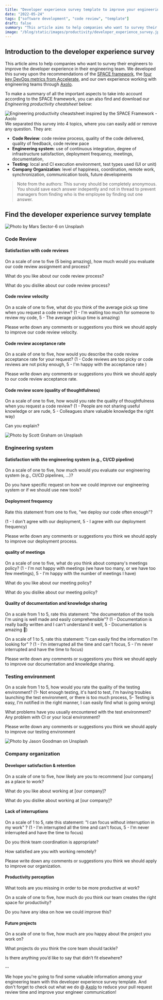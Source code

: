 ```yaml
---
title: "Developer experience survey template to improve your engineering processes"
date: "2022-05-24"
tags: ["software development", "code review", "template"]
draft: false
summary: "This article aims to help companies who want to survey their engineers to improve the developer experience in their engineering team. We developed this survey upon the recommendations of the SPACE framework, the four key DevOps metrics from Accelerate, and our own experience working with engineering teams through Axolo."
image: "/blog/static/images/productivity/developer_experience_survey.jpg"
---
```


## Introduction to the developer experience survey

This article aims to help companies who want to survey their engineers to improve the developer experience in their engineering team. We developed this survey upon the recommendations of the [SPACE framework](https://axolo.co/blog/p/developer-productivity), the [four key DevOps metrics from Accelerate](https://axolo.co/blog/p/accelerate-four-key-devops-metrics), and our own experience working with engineering teams through [Axolo](https://axolo.co).

To make a summary of all the important aspects to take into account according to the SPACE framework, you can also find and download our _Engineering productivity cheatsheet_ below:

<div style={{ display: "flex", justifyContent: "center" }}>
  <Image
    width={1456}
    height={812}
    className="rounded-xl"
    src="/blog/static/images/productivity/space_framework_cheatsheet.png"
    alt="Engineering productivity cheastsheet inspired by the SPACE Framework - Axolo"
  />
</div>
We separated this survey into 4 topics, where you can easily add or remove any question. They are:

- **Code Review**: code review process, quality of the code delivered, quality of feedback, code review pace
- **Engineering system**: use of continuous integration, degree of infrastructure satisfaction, deployment frequency, meetings, documentation,
- **Testing**: local and CI execution environment, test types used (UI or unit)
- **Company Organization**: level of happiness, coordination, remote work, synchronization, communication tools, future developments

> Note from the authors: This survey should be completely anonymous. You should save each answer indepently and not in thread to prevent managers from finding who is the employee by finding out one answer.

## Find the developer experience survey template

<div
  style={{
    display: "flex",
    justifyContent: "center",
    alignItems: "center",
    flexDirection: "column",
  }}
>
  <Image
    width={6720 / 12}
    height={4480 / 12}
    className="rounded-lg bg-transparent"
    src="/blog/static/images/productivity/code-review.jpg"
    alt="Photo by Mars Sector-6 on Unsplash"
  />
</div>

### Code Review

#### Satisfaction with code reviews

On a scale of one to five (5 being amazing), how much would you evaluate our code review assignment and process?

What do you like about our code review process?

What do you dislike about our code review process?

#### Code review velocity

On a scale of one to five, what do you think of the average pick up time when you request a code review? (1 - I'm waiting too much for someone to review my code, 5 - The average pickup time is amazing)

Please write down any comments or suggestions you think we should apply to improve our code review velocity.

#### Code review acceptance rate

On a scale of one to five, how would you describe the code review acceptance rate for your request? (1 - Code reviews are too picky or code reviews are not picky enough, 5 - I'm happy with the acceptance rate )

Please write down any comments or suggestions you think we should apply to our code review acceptance rate.

#### Code review score (quality of thoughtfulness)

On a scale of one to five, how would you rate the quality of thoughtfulness when you request a code review? (1 - People are not sharing useful knowledge or are rude, 5 - Colleagues share valuable knowledge the right way)

Can you explain?

<div
  style={{
    display: "flex",
    justifyContent: "center",
    alignItems: "center",
    flexDirection: "column",
  }}
>
  <Image
    width={6720 / 12}
    height={4480 / 12}
    className="rounded-lg bg-transparent"
    src="/blog/static/images/productivity/engineering-system.jpg"
    alt="Photo by Scott Graham on Unsplash"
  />
</div>

### Engineering system

#### Satisfaction with the engineering system (e.g., CI/CD pipeline)

On a scale of one to five, how much would you evaluate our engineering system (e.g., CI/CD pipelines, ...)?

Do you have specific request on how we could improve our engineering system or if we should use new tools?

#### Deployment frequency

Rate this statement from one to five, "we deploy our code often enough"?

(1 - I don't agree with our deployment, 5 - I agree with our deployment frequency)

Please write down any comments or suggestions you think we should apply to improve our deployment process.

#### quality of meetings

On a scale of one to five, what do you think about company's meetings policy? (1 - I'm not happy with meetings (we have too many, or we have too few meetings), 5 - I'm happy with the number of meetings I have)

What do you like about our meeting policy?

What do you dislike about our meeting policy?

#### Quality of documentation and knowledge sharing

On a scale from 1 to 5, rate this statement: "the documentation of the tools I'm using is well made and easily comprehensible"? (1 - Documentation is really badly written and I can't understand it well, 5 - Documentation is amazing 🦄)

On a scale of 1 to 5, rate this statement: "I can easily find the information I'm looking for" ? (1 - I'm interrupted all the time and can't focus, 5 - I'm never interrupted and have the time to focus)

Please write down any comments or suggestions you think we should apply to improve our documentation and knowledge sharing.

### Testing environment

On a scale from 1 to 5, how would you rate the quality of the testing environment? (1- Not enough testing, it's hard to test, I'm having troubles launching the test environment, or there is too much process, 5- Testing is easy, I'm notified in the right manner, I can easily find what is going wrong)

What problems have you usually encountered with the test environment? Any problem with CI or your local environment?

Please write down any comments or suggestions you think we should apply to improve our testing environment

<div
  style={{
    display: "flex",
    justifyContent: "center",
    alignItems: "center",
    flexDirection: "column",
  }}
>
  <Image
    width={6720 / 12}
    height={4480 / 12}
    className="rounded-lg bg-transparent"
    src="/blog/static/images/productivity/meeting.jpg"
    alt="Photo by Jason Goodman on Unsplash"
  />
</div>

### Company organization

#### Developer satisfaction & retention

On a scale of one to five, how likely are you to recommend [our company] as a place to work?

What do you like about working at [our company]?

What do you dislike about working at [our company]?

#### Lack of interruptions

On a scale of 1 to 5, rate this statement: "I can focus without interruption in my work" ? (1 - I'm interrupted all the time and can't focus, 5 - I'm never interrupted and have the time to focus)

Do you think team coordination is appropriate?

How satisfied are you with working remotely?

Please write down any comments or suggestions you think we should apply to improve our organization.

#### Productivity perception

What tools are you missing in order to be more productive at work?

On a scale of one to five, how much do you think our team creates the right space for productivity?

Do you have any idea on how we could improve this?

#### Future projects

On a scale of one to five, how much are you happy about the project you work on?

What projects do you think the core team should tackle?

Is there anything you’d like to say that didn’t fit elsewhere?

--

We hope you're going to find some valuable information among your engineering team with this developer experience survey template. And don't forget to check out what we do @ [Axolo](https://axolo.co) to reduce your pull request review time and improve your engineer communication!

<CTABanner type="learn" />
